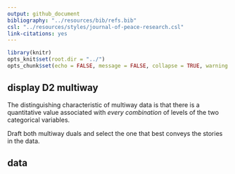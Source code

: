 ```yaml
---
output: github_document
bibliography: "../resources/bib/refs.bib" 
csl: "../resources/styles/journal-of-peace-research.csl"
link-citations: yes
---
```


```r
library(knitr)
opts_knit$set(root.dir = "../")
opts_chunk$set(echo = FALSE, message = FALSE, collapse = TRUE, warning = FALSE)
```

## display D2 multiway 

The distinguishing characteristic of multiway data is that there is a quantitative value associated with *every combination* of levels of the two categorical variables. 

Draft both multiway duals and select the one that best conveys the stories in the data.

## data 





